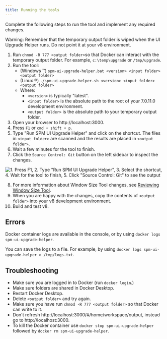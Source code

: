 ```yaml
---
title: Running the tools
---
```


Complete the following steps to run the tool and implement any required changes.

<InlineNotification>

Warning: Remember that the temporary output folder is wiped when the UI Upgrade Helper runs. Do not point it at your v8 environment.

</InlineNotification>

1. Run `chmod -R 777 <output folder>`so that Docker can interact with the temporary output folder. For example, `c:\temp\upgrade` or `/tmp/upgrade`.
2. Run the tool:
    - (Windows ™️) `spm-ui-upgrade-helper.bat <version> <input folder> <output folder>` 
    - (Linux ®️) `./spm-ui-upgrade-helper.sh <version> <input folder> <output folder>` 
    - Where:
        - `<version>` is typically "latest".
        - `<input folder>` is the absolute path to the root of your 7.0.11.0 development environment.
        - `<output folder>` is the absolute path to your temporary output folder.
2. Open your browser to http://localhost:3000.
3. Press `F1` or `cmd + shift + p`.
4. Type "Run SPM UI Upgrade Helper" and click on the shortcut. The files in `<input folder>` are scanned and the results are placed in `<output folder>`.
5. Wait a few minutes for the tool to finish.
6. Click the `Source Control: Git` button on the left sidebar to inspect the changes.

![1. Press F1, 2. Type "Run SPM UI Upgrade Helper", 3. Select the shortcut, 4. Wait for the tool to finish, 5. Click "Source Control: Git" to see the output](../../images/upgrade-helper.gif "Running the UI Upgrade Helper tool")

8. For more information about Window Size Tool changes, see [Reviewing Window Size Tool](https://github.com/IBM/spm-ui-upgrade-helper/blob/poraghal-docs-review-WST/packages/gatsby-docs/src/pages/setup/tools.mdx#reviewing-window-size-tool-changes).
9. When you are happy with the changes, copy the contents of `<output folder>` into your v8 development environment.
10. Build and test v8.

## Errors

Docker container logs are available in the console, or by using `docker logs spm-ui-upgrade-helper`.

You can save the logs to a file. For example, by using `docker logs spm-ui-upgrade-helper > /tmp/logs.txt`.

## Troubleshooting

- Make sure you are logged in to Docker (run `docker login`.)
- Make sure folders are shared in Docker Desktop.
- Restart Docker Desktop.
- Delete `<output folder>` and try again.
- Make sure you have run `chmod -R 777 <output folder>` so that Docker can write to it.
- Don't refresh http://localhost:3000/#/home/workspace/output, instead go to http://localhost:3000.
- To kill the Docker container use `docker stop spm-ui-upgrade-helper` followed by `docker rm spm-ui-upgrade-helper`.
